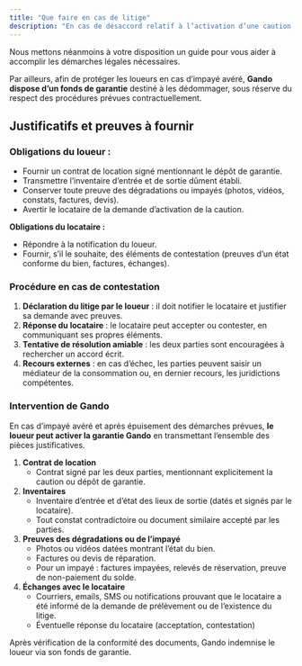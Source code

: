 ```yaml
---
title: "Que faire en cas de litige"
description: "En cas de désaccord relatif à l’activation d’une caution, Gando ne se substitue pas aux parties dans la gestion du litige. Le litige reste géré entre loueur et locataire (preuves, échanges, recours légaux)."
---
```


Nous mettons néanmoins à votre disposition un guide pour vous aider à accomplir les démarches légales nécessaires.

Par ailleurs, afin de protéger les loueurs en cas d’impayé avéré, **Gando dispose d’un fonds de garantie** destiné à les dédommager, sous réserve du respect des procédures prévues contractuellement.

## Justificatifs et preuves à fournir

### Obligations du loueur :

- Fournir un contrat de location signé mentionnant le dépôt de garantie.
- Transmettre l’inventaire d’entrée et de sortie dûment établi.
- Conserver toute preuve des dégradations ou impayés (photos, vidéos, constats, factures, devis).
- Avertir le locataire de la demande d’activation de la caution.

**Obligations du locataire :**

- Répondre à la notification du loueur.
- Fournir, s’il le souhaite, des éléments de contestation (preuves d’un état conforme du bien, factures, échanges).

### **Procédure en cas de contestation**

1. **Déclaration du litige par le loueur** : il doit notifier le locataire et justifier sa demande avec preuves.
2. **Réponse du locataire** : le locataire peut accepter ou contester, en communiquant ses propres éléments.
3. **Tentative de résolution amiable** : les deux parties sont encouragées à rechercher un accord écrit.
4. **Recours externes** : en cas d’échec, les parties peuvent saisir un médiateur de la consommation ou, en dernier recours, les juridictions compétentes.

### **Intervention de Gando**

En cas d’impayé avéré et après épuisement des démarches prévues, **le loueur peut activer la garantie Gando** en transmettant l’ensemble des pièces justificatives.

1. **Contrat de location**
   - Contrat signé par les deux parties, mentionnant explicitement la caution ou dépôt de garantie.
2. **Inventaires**
   - Inventaire d’entrée et d’état des lieux de sortie (datés et signés par le locataire).
   - Tout constat contradictoire ou document similaire accepté par les parties.
3. **Preuves des dégradations ou de l’impayé**
   - Photos ou vidéos datées montrant l’état du bien.
   - Factures ou devis de réparation.
   - Pour un impayé : factures impayées, relevés de réservation, preuve de non-paiement du solde.
4. **Échanges avec le locataire**
   - Courriers, emails, SMS ou notifications prouvant que le locataire a été informé de la demande de prélèvement ou de l’existence du litige.
   - Éventuelle réponse du locataire (acceptation, contestation)

Après vérification de la conformité des documents, Gando indemnise le loueur via son fonds de garantie.